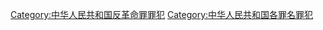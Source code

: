 {{Catmore|反革命宣传煽动罪}}

[[Category:中华人民共和国反革命罪罪犯|Category:中华人民共和国反革命罪罪犯]]
[[Category:中华人民共和国各罪名罪犯|Category:中华人民共和国各罪名罪犯]]